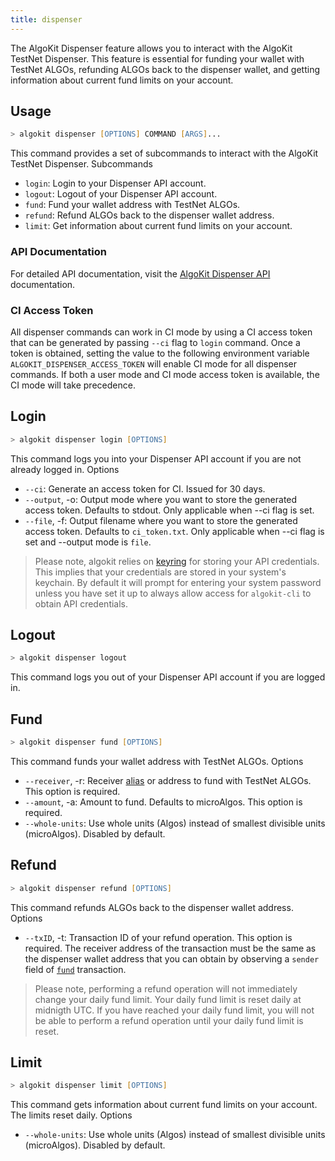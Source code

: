 ```yaml
---
title: dispenser
---
```


The AlgoKit Dispenser feature allows you to interact with the AlgoKit TestNet Dispenser. This feature is essential for funding your wallet with TestNet ALGOs, refunding ALGOs back to the dispenser wallet, and getting information about current fund limits on your account.

## Usage

```zsh
> algokit dispenser [OPTIONS] COMMAND [ARGS]...
```

This command provides a set of subcommands to interact with the AlgoKit TestNet Dispenser.
Subcommands

- `login`: Login to your Dispenser API account.
- `logout`: Logout of your Dispenser API account.
- `fund`: Fund your wallet address with TestNet ALGOs.
- `refund`: Refund ALGOs back to the dispenser wallet address.
- `limit`: Get information about current fund limits on your account.

### API Documentation

For detailed API documentation, visit the [AlgoKit Dispenser API](https://github.com/algorandfoundation/algokit/blob/main/docs/testnet_api.md) documentation.

### CI Access Token

All dispenser commands can work in CI mode by using a CI access token that can be generated by passing `--ci` flag to `login` command. Once a token is obtained, setting the value to the following environment variable `ALGOKIT_DISPENSER_ACCESS_TOKEN` will enable CI mode for all dispenser commands. If both a user mode and CI mode access token is available, the CI mode will take precedence.

## Login

```zsh
> algokit dispenser login [OPTIONS]
```

This command logs you into your Dispenser API account if you are not already logged in.
Options

- `--ci`: Generate an access token for CI. Issued for 30 days.
- `--output`, -o: Output mode where you want to store the generated access token. Defaults to stdout. Only applicable when --ci flag is set.
- `--file`, -f: Output filename where you want to store the generated access token. Defaults to `ci_token.txt`. Only applicable when --ci flag is set and --output mode is `file`.

> Please note, algokit relies on [keyring](https://pypi.org/project/keyring/) for storing your API credentials. This implies that your credentials are stored in your system's keychain. By default it will prompt for entering your system password unless you have set it up to always allow access for `algokit-cli` to obtain API credentials.

## Logout

```zsh
> algokit dispenser logout
```

This command logs you out of your Dispenser API account if you are logged in.

## Fund

```zsh
> algokit dispenser fund [OPTIONS]
```

This command funds your wallet address with TestNet ALGOs.
Options

- `--receiver`, -r: Receiver [alias](./tasks/wallet.mdx#add) or address to fund with TestNet ALGOs. This option is required.
- `--amount`, -a: Amount to fund. Defaults to microAlgos. This option is required.
- `--whole-units`: Use whole units (Algos) instead of smallest divisible units (microAlgos). Disabled by default.

## Refund

```zsh
> algokit dispenser refund [OPTIONS]
```

This command refunds ALGOs back to the dispenser wallet address.
Options

- `--txID`, -t: Transaction ID of your refund operation. This option is required. The receiver address of the transaction must be the same as the dispenser wallet address that you can obtain by observing a `sender` field of [`fund`](#fund) transaction.

> Please note, performing a refund operation will not immediately change your daily fund limit. Your daily fund limit is reset daily at midnigth UTC. If you have reached your daily fund limit, you will not be able to perform a refund operation until your daily fund limit is reset.

## Limit

```zsh
> algokit dispenser limit [OPTIONS]
```

This command gets information about current fund limits on your account. The limits reset daily.
Options

- `--whole-units`: Use whole units (Algos) instead of smallest divisible units (microAlgos). Disabled by default.
